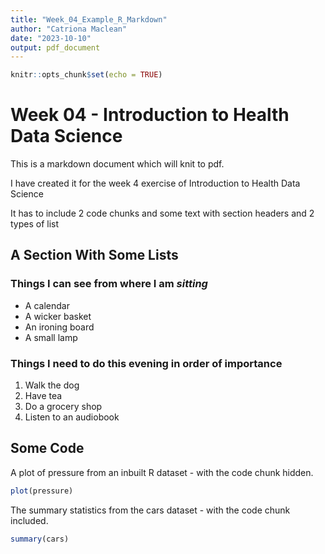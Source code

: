```yaml
---
title: "Week_04_Example_R_Markdown"
author: "Catriona Maclean"
date: "2023-10-10"
output: pdf_document
---
```


```r
knitr::opts_chunk$set(echo = TRUE)
```

# Week 04 - Introduction to Health Data Science

This is a markdown document which will knit to pdf.

I have created it for the week 4 exercise of Introduction to Health Data Science

It has to include 2 code chunks and some text with section headers and 2 types of list


## A Section With Some Lists

### Things I can see from where I am *sitting*

-   A calendar
-   A wicker basket
-   An ironing board
-   A small lamp

### Things I need to do this evening **in order of importance**

1.  Walk the dog
2.  Have tea
3.  Do a grocery shop
4.  Listen to an audiobook

## Some Code

A plot of pressure from an inbuilt R dataset - with the code chunk hidden.

```r
plot(pressure)
```

The summary statistics from the cars dataset - with the code chunk included.

```r
summary(cars)
```
